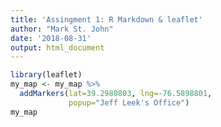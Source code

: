 ```yaml
---
title: 'Assingment 1: R Markdown & leaflet'
author: "Mark St. John"
date: '2018-08-31'
output: html_document
---
```


```r
library(leaflet)
my_map <- my_map %>%
  addMarkers(lat=39.2980803, lng=-76.5898801, 
             popup="Jeff Leek's Office")
my_map
```